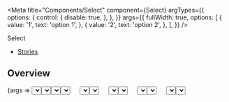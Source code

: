 
<Meta
  title="Components/Select"
  component={Select}
  argTypes={{
    options: {
      control: {
        disable: true,
      },
    },
  }}
  args={{
    fullWidth: true,
    options: [
      {
        value: '1',
        text: 'option 1',
      },
      {
        value: '2',
        text: 'option 2',
      },
    ],
  }}
/>

<PageHeader>Select</PageHeader>

- [Stories](#stories)

## Overview

<Canvas>
  <Story name="Default">{args => <Select {...args} />}</Story>
</Canvas>

<ArgsTable story="Default" />

## Stories

### Sizes

<Canvas>
  <Story name="Sizes">
    {args => (
      <StoryVariantTable>
        <tbody>
          {Object.values(SIZE).map(size => (
            <tr key={size}>
              <td>
                <Headline
                  extraBold
                  transform="uppercase"
                  type="span"
                  color="text-gray-40"
                  size="medium"
                >
                  {size}
                </Headline>
              </td>
              <td>
                <Select {...args} size={size} />
              </td>
            </tr>
          ))}
        </tbody>
      </StoryVariantTable>
    )}
  </Story>
</Canvas>

### Styles and States

<Canvas>
  <Story name="Styles and States">
    {args => (
      <StoryVariantTable>
        <tbody>
          <tr>
            <td />
            <td>
              <Headline
                extraBold
                transform="uppercase"
                type="span"
                color="text-gray-40"
                size="medium"
              >
                neutral state
              </Headline>
            </td>
            <td>
              <Headline
                extraBold
                transform="uppercase"
                type="span"
                color="text-gray-40"
                size="medium"
              >
                selected state
              </Headline>
            </td>
            <td>
              <Headline
                extraBold
                transform="uppercase"
                type="span"
                color="text-gray-40"
                size="medium"
              >
                disabled state
              </Headline>
            </td>
          </tr>
          <tr>
            <td>
              <Headline
                extraBold
                transform="uppercase"
                type="span"
                color="text-gray-40"
                size="medium"
              >
                default
              </Headline>
            </td>
            <td>
              <Select {...args} />
            </td>
            <td>
              <Select {...args} value="1" />
            </td>
            <td>
              <Select {...args} disabled />
            </td>
          </tr>
          <tr style={{backgroundColor: hex.black}}>
            <td>
              <Headline
                extraBold
                transform="uppercase"
                type="span"
                color="text-white"
                size="medium"
              >
                white
              </Headline>
            </td>
            <td>
              <Select {...args} color="white" />
            </td>
            <td>
              <Select {...args} color="white" value="1" />
            </td>
            <td>
              <Select {...args} color="white" disabled />
            </td>
          </tr>
          <tr>
            <td>
              <Headline
                extraBold
                transform="uppercase"
                type="span"
                color="text-gray-40"
                size="medium"
              >
                valid
              </Headline>
            </td>
            <td>
              <Select {...args} valid />
            </td>
            <td>
              <Select {...args} valid value="1" />
            </td>
            <td>
              <Select {...args} valid disabled />
            </td>
          </tr>
          <tr>
            <td>
              <Headline
                extraBold
                transform="uppercase"
                type="span"
                color="text-gray-40"
                size="medium"
              >
                invalid
              </Headline>
            </td>
            <td>
              <Select {...args} invalid />
            </td>
            <td>
              <Select {...args} invalid value="1" />
            </td>
            <td>
              <Select {...args} invalid disabled />
            </td>
          </tr>
          <tr>
            <td>
              <Headline
                extraBold
                transform="uppercase"
                type="span"
                color="text-gray-40"
                size="medium"
              >
                capitalized
              </Headline>
            </td>
            <td>
              <Select {...args} capitalized />
            </td>
            <td>
              <Select {...args} capitalized value="1" />
            </td>
            <td>
              <Select {...args} capitalized disabled />
            </td>
          </tr>
        </tbody>
      </StoryVariantTable>
    )}
  </Story>
</Canvas>
